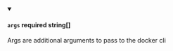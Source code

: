 
<details className="config-field" data-expandable="false" open>
<summary>

#### `args` <span class="config-field-required" data-required="false">required</span> <span class="config-field-type">string[]</span> <span class="config-field-default"></span>

Args are additional arguments to pass to the docker cli

</summary>



</details>
